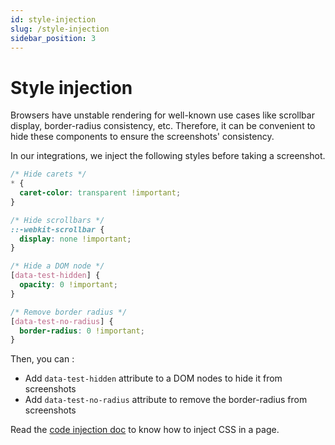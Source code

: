 ```yaml
---
id: style-injection
slug: /style-injection
sidebar_position: 3
---
```


# Style injection

Browsers have unstable rendering for well-known use cases like scrollbar display, border-radius consistency, etc. Therefore, it can be convenient to hide these components to ensure the screenshots' consistency.

In our integrations, we inject the following styles before taking a screenshot.

```css
/* Hide carets */
* {
  caret-color: transparent !important;
}

/* Hide scrollbars */
::-webkit-scrollbar {
  display: none !important;
}

/* Hide a DOM node */
[data-test-hidden] {
  opacity: 0 !important;
}

/* Remove border radius */
[data-test-no-radius] {
  border-radius: 0 !important;
}
```

Then, you can :

- Add `data-test-hidden` attribute to a DOM nodes to hide it from screenshots
- Add `data-test-no-radius` attribute to remove the border-radius from screenshots

Read the [code injection doc](/code-injection) to know how to inject CSS in a page.
